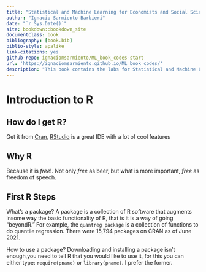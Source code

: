 ```yaml
--- 
title: "Statistical and Machine Learning for Economists and Social Scientists"
author: "Ignacio Sarmiento Barbieri"
date: "`r Sys.Date()`"
site: bookdown::bookdown_site
documentclass: book
bibliography: [book.bib]
biblio-style: apalike
link-citations: yes
github-repo: ignaciomsarmiento/ML_book_codes-start
url: 'https://ignaciomsarmiento.github.io/ML_book_codes/'
description: "This book contains the labs for Statistical and Machine Learning for Economists and Social Scientists"
---
```


#  Introduction to R


## How do I get **R**?
Get it from [Cran](https://cran.r-project.org/),  [RStudio](https://rstudio.com/) is a great IDE with a lot of cool features

## Why **R**

Because it is *free*!. Not only *free* as beer, but what is more important, *free* as freedom of speech.

## First **R** Steps

What’s a package?  A package is a collection of R software that augments insome way the basic functionality of R, that is it is a way of going “beyondR.”  For  example,  the `quantreg package`  is  a  collection  of  functions  to  do quantile regression.  There were 15,794 packages on CRAN as of June 2021.

How to use a package?  Downloading and installing a package isn’t enough,you need to tell R that you would like to use it, for this you can either type: `require(pname)` or `library(pname)`.  I prefer the former.


